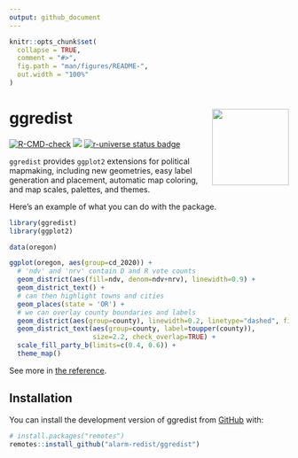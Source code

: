 ```yaml
---
output: github_document
---
```


<!-- README.md is generated from README.Rmd. Please edit that file -->

```r
knitr::opts_chunk$set(
  collapse = TRUE,
  comment = "#>",
  fig.path = "man/figures/README-",
  out.width = "100%"
)
```

# ggredist <a href="https://alarm-redist.org/ggredist/"><img src="man/figures/logo.png" align="right" height="138" /></a>

<!-- badges: start -->
[![R-CMD-check](https://github.com/alarm-redist/ggredist/actions/workflows/R-CMD-check.yaml/badge.svg)](https://github.com/alarm-redist/ggredist/actions/workflows/R-CMD-check.yaml)
[![](https://img.shields.io/badge/lifecycle-stable-brightgreen.svg)](https://lifecycle.r-lib.org/articles/stages.html#stable)
[![r-universe status badge](https://alarm-redist.r-universe.dev/badges/ggredist)](https://alarm-redist.r-universe.dev/ggredist)
<!-- badges: end -->

`ggredist` provides `ggplot2` extensions for political mapmaking, including
new geometries, easy label generation and placement, automatic map coloring,
and map scales, palettes, and themes.

Here's an example of what you can do with the package.

```r
library(ggredist)
library(ggplot2)

data(oregon)

ggplot(oregon, aes(group=cd_2020)) +
  # 'ndv' and 'nrv' contain D and R vote counts
  geom_district(aes(fill=ndv, denom=ndv+nrv), linewidth=0.9) +
  geom_district_text() +
  # can then highlight towns and cities
  geom_places(state = 'OR') + 
  # we can overlay county boundaries and labels
  geom_district(aes(group=county), linewidth=0.2, linetype="dashed", fill=NA) +
  geom_district_text(aes(group=county, label=toupper(county)),
                     size=2.2, check_overlap=TRUE) +
  scale_fill_party_b(limits=c(0.4, 0.6)) +
  theme_map()
```

See more in [the reference](https://alarm-redist.org/ggredist/reference/index.html).


## Installation

You can install the development version of ggredist from [GitHub](https://github.com/) with:

``` r
# install.packages("remotes")
remotes::install_github("alarm-redist/ggredist")
```
